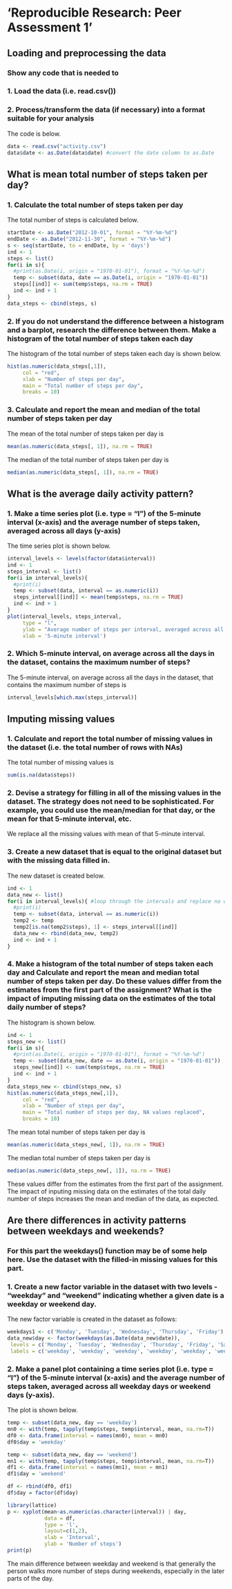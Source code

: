 'Reproducible Research: Peer Assessment 1'
====================================================

## Loading and preprocessing the data

### Show any code that is needed to
### 1. Load the data (i.e. read.csv())
### 2. Process/transform the data (if necessary) into a format suitable for your analysis

The code is below.

```r
data <- read.csv("activity.csv")
data$date <- as.Date(data$date) #convert the date column to as.Date
```

## What is mean total number of steps taken per day?
### 1. Calculate the total number of steps taken per day

The total number of steps is calculated below.

```r
startDate <- as.Date("2012-10-01", format = "%Y-%m-%d")
endDate <- as.Date("2012-11-30", format = "%Y-%m-%d")
s <- seq(startDate, to = endDate, by = 'days')
ind <- 1
steps <- list()
for(i in s){
  #print(as.Date(i, origin = "1970-01-01"), format = "%Y-%m-%d")
  temp <- subset(data, date == as.Date(i, origin = "1970-01-01"))
  steps[[ind]] <- sum(temp$steps, na.rm = TRUE)
  ind <- ind + 1
}
data_steps <- cbind(steps, s)
```

### 2. If you do not understand the difference between a histogram and a barplot, research the difference between them. Make a histogram of the total number of steps taken each day

The histogram of the total number of steps taken each day is shown below.

```r
hist(as.numeric(data_steps[,1]), 
     col = "red", 
     xlab = "Number of steps per day", 
     main = "Total number of steps per day", 
     breaks = 10)
```

### 3. Calculate and report the mean and median of the total number of steps taken per day

The mean of the total number of steps taken per day is

```r
mean(as.numeric(data_steps[, 1]), na.rm = TRUE)
```

The median of the total number of steps taken per day is

```r
median(as.numeric(data_steps[, 1]), na.rm = TRUE)
```


## What is the average daily activity pattern?

### 1. Make a time series plot (i.e. type = "l") of the 5-minute interval (x-axis) and the average number of steps taken, averaged across all days (y-axis)

The time series plot is shown below.

```r
interval_levels <- levels(factor(data$interval))
ind <- 1
steps_interval <- list()
for(i in interval_levels){
  #print(i)
  temp <- subset(data, interval == as.numeric(i))
  steps_interval[[ind]] <- mean(temp$steps, na.rm = TRUE)
  ind <- ind + 1
}
plot(interval_levels, steps_interval, 
     type = "l", 
     ylab = "Average number of steps per interval, averaged across all days", 
     xlab = '5-minute interval')
```


### 2. Which 5-minute interval, on average across all the days in the dataset, contains the maximum number of steps?

The 5-minute interval, on average across all the days in the dataset, that contains the maximum number of steps is

```r
interval_levels[which.max(steps_interval)]
```

## Imputing missing values

### 1. Calculate and report the total number of missing values in the dataset (i.e. the total number of rows with NAs)

The total number of missing values is

```r
sum(is.na(data$steps))
```

### 2. Devise a strategy for filling in all of the missing values in the dataset. The strategy does not need to be sophisticated. For example, you could use the mean/median for that day, or the mean for that 5-minute interval, etc.

We replace all the missing values with mean of that 5-minute interval. 

### 3. Create a new dataset that is equal to the original dataset but with the missing data filled in.

The new dataset is created below.

```r
ind <- 1
data_new <- list()
for(i in interval_levels){ #loop through the intervals and replace na with the mean of that interval
  #print(i)
  temp <- subset(data, interval == as.numeric(i))
  temp2 <- temp
  temp2[is.na(temp2$steps), 1] <- steps_interval[[ind]]
  data_new <- rbind(data_new, temp2)
  ind <- ind + 1
}
```

### 4. Make a histogram of the total number of steps taken each day and Calculate and report the mean and median total number of steps taken per day. Do these values differ from the estimates from the first part of the assignment? What is the impact of imputing missing data on the estimates of the total daily number of steps?

The histogram is shown below.

```r
ind <- 1
steps_new <- list()
for(i in s){
  #print(as.Date(i, origin = "1970-01-01"), format = "%Y-%m-%d")
  temp <- subset(data_new, date == as.Date(i, origin = "1970-01-01"))
  steps_new[[ind]] <- sum(temp$steps, na.rm = TRUE)
  ind <- ind + 1
}
data_steps_new <- cbind(steps_new, s)
hist(as.numeric(data_steps_new[,1]), 
     col = "red", 
     xlab = "Number of steps per day", 
     main = "Total number of steps per day, NA values replaced", 
     breaks = 10)
```

The mean total number of steps taken per day is

```r
mean(as.numeric(data_steps_new[, 1]), na.rm = TRUE)
```

The median total number of steps taken per day is

```r
median(as.numeric(data_steps_new[, 1]), na.rm = TRUE)
```

These values differ from the estimates from the first part of the assignment. The impact of inputing missing data on the estimates of the total daily number of steps increases the mean and median of the data, as expected. 

## Are there differences in activity patterns between weekdays and weekends?

### For this part the weekdays() function may be of some help here. Use the dataset with the filled-in missing values for this part.
### 1. Create a new factor variable in the dataset with two levels - "weekday" and "weekend" indicating whether a given date is a weekday or weekend day.

The new factor variable is created in the dataset as follows:

```r
weekdays1 <- c('Monday', 'Tuesday', 'Wednesday', 'Thursday', 'Friday')
data_new$day <- factor(weekdays(as.Date(data_new$date)), 
 levels = c('Monday', 'Tuesday', 'Wednesday', 'Thursday', 'Friday', 'Saturday', 'Sunday'), 
 labels = c('weekday', 'weekday', 'weekday', 'weekday', 'weekday', 'weekend', 'weekend'))
``` 

### 2. Make a panel plot containing a time series plot (i.e. type = "l") of the 5-minute interval (x-axis) and the average number of steps taken, averaged across all weekday days or weekend days (y-axis). 

The plot is shown below.

```r
temp <- subset(data_new, day == 'weekday')
mn0 <- with(temp, tapply(temp$steps, temp$interval, mean, na.rm=T))
df0 <- data.frame(interval = names(mn0), mean = mn0)
df0$day = 'weekday'

temp <- subset(data_new, day == 'weekend')
mn1 <- with(temp, tapply(temp$steps, temp$interval, mean, na.rm=T))
df1 <- data.frame(interval = names(mn1), mean = mn1)
df1$day = 'weekend'

df <- rbind(df0, df1)
df$day = factor(df$day)

library(lattice)
p <- xyplot(mean~as.numeric(as.character(interval)) | day, 
            data = df, 
            type = 'l', 
            layout=c(1,2), 
            xlab = 'Interval', 
            ylab = 'Number of steps')
print(p)
```

The main difference between weekday and weekend is that generally the person walks more number of steps during weekends, especially in the later parts of the day.